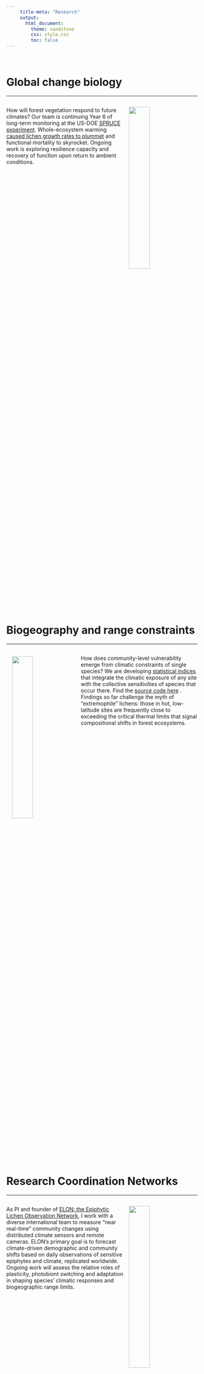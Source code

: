 ```yaml
---
     title-meta: "Research"
     output:
       html_document:
         theme: sandstone
         css: style.css
         toc: false
---
```

\  

# Global change biology
******  

<div style="display: inline-block;">

<img src="images/fig_spruce.png" style="border:0; margin-right: 15px; margin-left: 15px;" width="33%" alt="" align="right">

How will forest vegetation respond to future climates?  Our team is continuing Year 6 of long-term monitoring at the US-DOE [SPRUCE experiment](https://mnspruce.ornl.gov){target="_blank"}.  Whole-ecosystem warming [caused lichen growth rates to plummet](https://bsapubs.onlinelibrary.wiley.com/doi/full/10.1002/ajb2.1036){target="_blank"} and functional mortality to skyrocket.  Ongoing work is exploring resilience capacity and recovery of function upon return to ambient conditions.
</div>

\  

# Biogeography and range constraints
******  

<div style="display: inline-block;">

<img src="images/fig_vulnerability.png" style="border:0; margin-right: 15px; margin-left: 15px;" width="33%" alt="" align="left" vspace="4">

How does community-level vulnerability emerge from climatic constraints of single species?  We are developing [statistical indices](./images/vuln_equations.pdf) that integrate the climatic exposure of any site with the collective sensitivities of species that occur there.  Find the [source code here](https://github.com/phytomosaic/vuln){target="_blank"} .  Findings so far challenge the myth of "extremophile" lichens: those in hot, low-latitude sites are frequently close to exceeding the critical thermal limits that signal compositional shifts in forest ecosystems.
</br>
</div>

\  

# Research Coordination Networks
******  

<div style="display: inline-block;">

<img src="images/fig_rainier.png" style="border:0; margin-right: 15px; margin-left: 15px;" width="33%" alt="" align="right">

As PI and founder of [ELON: the Epiphytic Lichen Observation Network](https://elonpreview.weebly.com/){target="_blank"}, I work with a diverse international team to measure "near real-time" community changes using distributed climate sensors and remote cameras.  ELON's primary goal is to forecast climate-driven demographic and community shifts based on daily observations of sensitive epiphytes and climate, replicated worldwide.  Ongoing work will assess the relative roles of plasticity, photobiont switching and adaptation in shaping species' climatic responses and biogeographic range limits.
</div>

\  

# Links to external resources
******  

[Resources](./resources.html)
